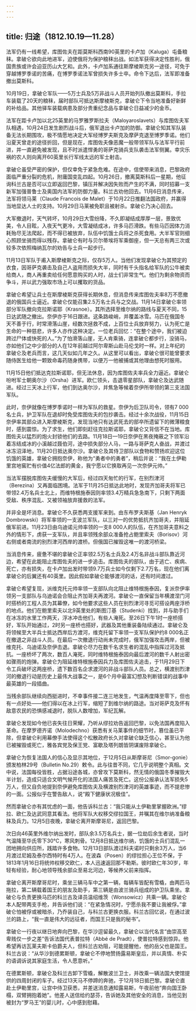 ```yaml
---
---
---
```

title: 归途（1812.10.19—11.28）
---




法军仍有一线希望，库图佐夫在距莫斯科西南90英里的卡卢加（Kaluga）屯备粮秣。拿破仑欲向此地进军，迫使俄将为保护粮秣出战。如法军获得决定性胜利，俄国贵族或许会迫亚历山大乞和。此外，卡卢加系通往斯摩棱斯克另一途径，可免于穿越博罗季诺的苦痛，在博罗季诺法军曾损失许多士卒。命令下达后，法军即准备撤出莫斯科。

10月19日，拿破仑军队——5万士兵及5万非战斗人员开始列队撤出莫斯科，手拉车装载了20天的粮秣，届时部队可抵达斯摩棱斯克，拿破仑下令当地准备好新鲜的补给品。其他驿车装载病患及部分贵重纪念品与拿破仑日益减少的金币。

法军在距卡卢加以北25英里的马罗雅罗斯拉夫（Maloyaroslavets）与库图佐夫军队相遇，10月24日发生剧烈战斗后，俄军退出卡卢加的防御。拿破仑知其军队装备无法长期围攻，极不情愿地决定大军经博罗夫斯克及摩萨克退至博罗季诺。他们沿夏天曾走的途径折回，但是现在，库图佐夫像恶魔一般带领军队与法军平行前进，并一直避免被发现，且不时派遣悍勇的哥萨克骑兵支队袭击法军侧翼。幸灾乐祸的农人则向离开60英里长行军线太远的军士射击。

拿破仑虽受严密的保护，但仅幸免于紧急危难。在途中，信使带来消息，巴黎政府面临严重分裂的危机，附庸国变乱四起。10月26日，撤离莫斯科后一星期，他征询科兰古是否可以立即返回巴黎，镇压并解决因失败而产生的不满，同时招募一支新军加强普鲁士及奥国内法军的防御力量。科兰古劝他回去。11月6日消息传来，法军将领马莱（Claude Francois de Malet）于10月22日推翻法国政府，并赢得当地显达人士的支持。10月29日马莱被免职且被射杀。拿破仑乃决心回去。

大军撤退时，天气转坏，10月29日大雪纷降，不久即凝结成厚厚一层，景致优美，令人目眩，入夜天气更冷，大雪凝结成冰，许多马匹滑跌。有些马匹因体力消耗殆尽无法爬起，而不得已被放弃，队伍中饥饿士兵将之杀死食用。大半军官则细心照顾坐骑而得以残存。拿破仑有时与贝尔蒂埃将军乘御座，但一天总有两三次或较多次依照梅纳瓦尔的劝告与士兵一起步行。

11月13日军队于甫入斯摩棱斯克之际，仅存5万人。当他们发现拿破仑为其预定的衣食，因哥萨克袭击及自己人盗用而损失大半，同时有千头指名给军队的公牛被卖给商人，商人再重卖给任何愿意购买的人时，战士们非常生气。他们为剩余物资而争斗，并以武力强取市场上可以攫取的货品。

拿破仑希望让兵士在斯摩棱斯克获得长期休息，但消息传来库图佐夫率8万不愿撤退的俄国兵士逼近。拿破仑仅能召集2.5万名士兵与之交战。11月14日拿破仑率领部分军队撤向克拉斯诺耶（Krasnoe）。其所选择至维尔纳的路线与夏天不同，15日达武随之撤出。奈伊亦于16日跟进。这条路峻峭，并覆盖冰雪。马匹在俄国冬天不善于行，时常滑落山崖，经数次拯救不成，上百位士兵放弃努力，认为死亡是生命的一种慈悲，许多人亦作这种决定。一位老兵回忆：“在整个途中，我们被迫跨过尸体或快死的人。”为了怕滑落山崖，无人肯乘骑，连拿破仑都步行，没骑马，亦如他们之中少部分的人在12年前越过阿尔卑斯山赴马伦戈时一样。对上年纪的拿破仑及老兵而言，这几天似如几年之久。从这里可以看出，拿破仑很可能曾要求随侍医生给他一颗致命毒药随身携带，以便万一他被捕或其他理由想死时服用。

11月15日他们抵达克拉斯诺耶，但无法休息，因为库图佐夫率兵全力逼近。拿破仑吩咐军士朝奥尔沙（Orsha）进军。欧仁领头，击退零星部队，拿破仑及达武随进。经过三天冰上行军，他们到达奥尔沙，并焦急等候着奈伊所带领的第三支法国军队。

此时，奈伊就像在博罗季诺时一样为军队的救星。奈伊为后卫队司令，领有7 000名士兵，护卫军队在退却时免受库图佐夫的包抄袭击。经过十余次战役，11月15日奈伊率其部众进入斯摩棱斯克，发现当地只有达武死去的部卒所遗留下的微薄粮食时，感到震惊。为了求生，他们即刻赶往克拉斯诺耶，拿破仑又背信不在当地。库图佐夫以猛烈的炮火封锁他们的去路。11月18日—19日奈伊在黑夜掩蔽之下领军沿着冻结成冰的小溪越过聂伯河，途中损失部分人马，一路与哥萨克人奋战，并渡过冰冻沼泽地，11月20日抵达奥尔沙。拿破仑及其侍卫部队以食物和赞扬欢迎这位饥饿的英雄，拿破仑拥抱奈伊，称他为“勇者中的勇者”，稍后并说：“我在土伊勒里宫地窖贮有价值4亿法郎的黄金，我宁愿以它换取再见一次奈伊元帅。”

当法军摆脱库图佐夫缓慢的大军后，经过四天匆忙的行军，在别烈津河（Berezina）又再面临困境。法军于11月25日抵达此地时，发现齐加哥夫将军已带领2.4万名兵士北上，而维特根施泰因则率领3.4万精兵急急南下，只剩下两面受敌、秩序混乱、又被领袖放弃援救的法军。

并非全是坏消息。拿破仑不久获悉两支援军来到。由东布罗夫斯基（Jan Henryk Dombrowski）将军率领的一支波兰军队，以三对一的优势抵抗齐加哥夫，并阻延俄军前进。11月23日由乌迪诺元帅率领的一支8 000人的队伍，在齐加哥夫意料之外的情形下，虏获一支军队，并且率领残余部众准备抢占鲍里索夫（Borisov）河右侧或者南流的别烈津河西岸的渡桥。但俄国已摧毁这唯一的渡河桥梁。

当消息传来，疲惫不堪的拿破仑正率领2.5万名士兵及2.4万名非战斗部队靠近河边，希望在此能阻止库图佐夫的进一步追击。库图佐夫的部队，由于逃亡、疾病、死亡，亦有损失，在卡卢加出发时带领9.7万兵士如今仅剩下2.7万名，现在他们离拿破仑的后翼还有40英里。因此假如拿破仑能够渡河的话，还有时间渡过。

拿破仑希望复现，派维克托元帅率领一支部队向北阻止维特根施泰因，复派奈伊率领另一支部队与乌迪诺会合阻止齐加哥夫再渡河。拿破仑一直保留当年横渡涅门河时搭桥的工程人员为其幕僚，如今他要求这些人员在别烈津河寻觅可搭设两座浮桥的地点。他们在鲍里索夫以北9英里处的斯图汀基（Studenki）找到，并与助手们在冰冻的水里工作两天，浮冰冲击他们，有些人淹死。至26日下午1时一座桥搭好，军队开始通过，2时另一座桥也搭好，武器及其他重装备陆续通过。拿破仑及将领候至大半兵士抵达西岸后方渡河，维克托留下率领一支军队保护约8 000名正在撤退之非战斗人员。在最后一次撤退行动尚未完成时，俄军加强攻击两岸，但被维克托、乌迪诺及奈伊击退。拿破仑尽力在数千名求生者的混乱中指挥过河及抵抗。一座桥坏了两次，数百人淹死，同时维特根施泰因向最后渡河的数千人射出密如骤雨的炮弹。拿破仑为阻延维特根施泰因兵力及库图佐夫追击，于11月29日下令工兵破坏这两座桥，遗下数百名企求渡河的非战斗部队人员。总之，横渡别烈津河的撤退行动是历史上最伟大战事之一，是6个月中最富幻想及判断错误的战事中最英雄的一段插曲。

当残余部队继续向西挺进时，不幸事件接二连三地发生，气温再度降至零下，但也有一点好处——他们得以在冰上行军，缩短了到维尔纳的路途。当对哥萨克及怀有敌意农民的恐惧感减退时，脱队人数增加，军纪瓦解。

拿破仑发现如今他已丧失往日荣耀，乃听从缪拉劝告返回巴黎，以免法国再度陷入革命。在摩罗德齐诺（Molodechno）获悉有关马莱事件的细节时，篡位虽已平除，但拿破仑利用幕僚手法使得这个松散政府长久对拿破仑缺乏信心，甚至认为他已被摧毁或死亡，雅各宾党及保王党、富歇及塔列朗皆阴谋废除拿破仑。

拿破仑为恢复法国人的信心及显示其地位，于12月5日从斯摩哥尼（Smor-gonie）颁发柏林29号（Bulletin No.29）敕令。此与往昔不同，它几乎说明整个真相。文中说，法国每役皆胜，占据沿途各城，亦曾攻下莫斯科，然无情的俄国冬季摧毁大半计划，造成只适合文明气候开化的法国人痛苦及死亡。这份公报承认法军损失5万人，但又自负地提到奈伊避免库图佐夫及横渡别烈津河的英雄事迹，而不提悲惨的一面。公报似乎在警告敌人，说“殿下健康状况极佳”。

然而拿破仑亦有其忧虑的一面，他告诉科兰古：“我只能从土伊勒里掌握欧洲。”缪拉、欧仁及达武同意其看法。他将军队大权移交缪拉国王，并嘱其在维尔纳准备粮秣及兵力。12月5日夜晚，拿破仑离开斯摩哥尼，返回巴黎。

次日向46英里外维尔纳出发时，部队余3.5万名兵士，据一位劫后余生者说，当时气温降至华氏零下30℃，寒风刺骨。12月8日抵达维尔纳，饥饿的士兵们混乱一团地拥向供应所，践踏许多食物。12月13日部队渡过科夫诺时只剩余3万人，当6月渡过尼姆及泰尔西特时有4万人。在波森（Posen）的缪拉担心王位不保，于1813年1月16日将统帅权移交欧仁，本人迅速返回那不勒斯。彼时欧仁年30岁，年轻有经验，耐心地领导残余部众至易北河边，等候养父前来指挥。

拿破仑离开斯摩哥尼时，乘坐三辆马车中之第一辆，每辆车皆配有雪橇，由两匹马拖拉，第二辆载着国王的朋友及助手，第三辆是由波兰骑兵组成的护卫队乘坐。拿破仑与负责更换马匹的科兰古及译员温绍维茨（Wonsowicz）共乘一辆。拿破仑本人配带两支手枪，并告诉他们说：“在紧急情况时，宁愿杀我不要让我被俘。”拿破仑怕被俘或被暗杀，乃乔装自己，与科兰古更换衣服。科兰古回忆说，在通过波兰的路上，“我一直是伟大的远征者，而国王只是我的秘书”。

拿破仑一行夜以继日地奔向巴黎，在华沙逗留最久，拿破仑以当代名言“由崇高至卑贱仅一步之差”告诉法国代表普拉特（Abbé de Pradt），使普拉特感到惊异。他希望再访瓦莱夫斯卡伯爵夫人，但科兰古劝阻，可能提醒他，他的岳父也是国王。科兰古说：“从华沙到德累斯顿，拿破仑不停地赞扬露易斯皇后，并以真情、朴实的语调诉说其家庭生活，令人愿意听。”

在德累斯顿，拿破仑及科兰古卸下雪橇，解散波兰卫士，并改乘一辆法国大使馆提供的四周封闭的车子。经过13天马不停蹄的奔驰，于12月18日抵巴黎。拿破仑直赴土伊勒里宫，让宫中侍卫获悉，并差送消息通知露易斯，午夜前他“奔向国王卧榻，双臂拥抱着她”。他差人送信给约瑟芬，告诉她及其他安全的消息，当他见到被封为“罗马王”的婴儿时，心中感到慰藉。